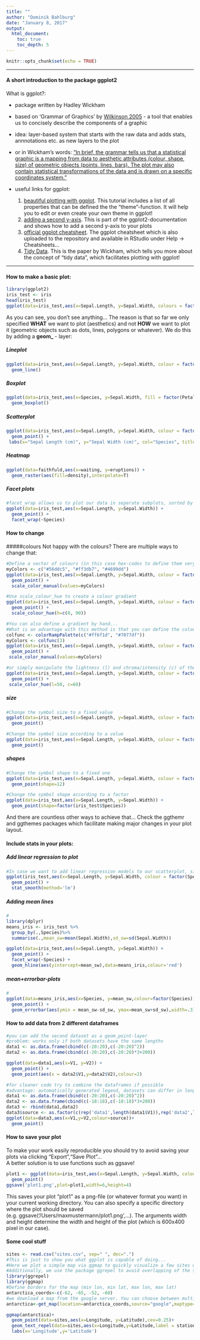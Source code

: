 ```yaml
---
title: ""
author: "Dominik Bahlburg"
date: "January 8, 2017"
output: 
  html_document:
    toc: true
    toc_depth: 5
---
```


```r
knitr::opts_chunk$set(echo = TRUE)
```
***  
#### A short introduction to the package ggplot2

What is ggplot?: 

* package written by Hadley Wickham 
* based on 'Grammar of Graphics' by [Wilkinson 2005](https://www.amazon.de/Grammar-Graphics-Statistics-Computing/dp/0387245448) - a tool that enables us to concisely describe the components of a graphic
* idea: layer-based system that starts with the raw data and adds stats, annnotations etc. as new layers to the plot
* or in Wickham's words: [“In brief, the grammar tells us that a statistical graphic is a mapping from data to aesthetic attributes (colour, shape, size) of geometric objects (points, lines, bars). The plot may also contain statistical transformations of the data and is drawn on a specific coordinates system.”](http://moderngraphics11.pbworks.com/f/ggplot2-Book09hWickham.pdf)  
  
  
* useful links for ggplot:
  1. [beautiful plotting with ggplot](http://zevross.com/blog/2014/08/04/beautiful-plotting-in-r-a-ggplot2-cheatsheet-3/#use-a-new-theme-theme_xx). This tutorial includes a list of all properties that can be defined the the "theme"-function. It will help you to edit or even create your own theme in ggplot!
  1. [adding a second y-axis](http://docs.ggplot2.org/dev/sec_axis.html). This is part of the ggplot2-documentation and shows how to add a second y-axis to your plots
  1. [official ggplot cheatsheet](https://www.rstudio.com/wp-content/uploads/2015/03/ggplot2-cheatsheet.pdf). The ggplot cheatsheet which is also uploaded to the repository and available in RStudio under Help -> Cheatsheets...
  1. [Tidy Data](http://vita.had.co.nz/papers/tidy-data.pdf). This is the paper by Wickham, which tells you more about the concept of "tidy data", which facilitates plotting with ggplot!
  
*** 
#### How to make a basic plot:  
```r
library(ggplot2)
iris_test <- iris
head(iris_test)
ggplot(data=iris_test,aes(x=Sepal.Length, y=Sepal.Width, colours = factor(Species)))
```
  
As you can see, you don't see anything... The reason is that so far we only specified **WHAT** we want to plot (aesthetics) and not **HOW** we want to plot it (geometric objects such as dots, lines, polygons or whatever). We do this by adding a **geom_** - layer:

##### Lineplot
```r
ggplot(data=iris_test,aes(x=Sepal.Length, y=Sepal.Width, colour = factor(Species))) +
  geom_line()
```
  
##### Boxplot 
```r
ggplot(data=iris_test,aes(x=Species, y=Sepal.Width, fill = factor(Petal.Width))) +
  geom_boxplot()
```
  
##### Scatterplot
```r
ggplot(data=iris_test,aes(x=Sepal.Length, y=Sepal.Width, colour = factor(Species), size = Petal.Width)) +
  geom_point() +
 labs(x="Sepal Length (cm)", y="Sepal Width (cm)", col="Species", title="Iris Dataset")
```
  
##### Heatmap
```r
ggplot(data=faithfuld,aes(x=waiting, y=eruptions)) +
  geom_raster(aes(fill=density),interpolate=T) 
```  
  
##### Facet plots  
```r
#facet_wrap allows us to plot our data in seperate subplots, sorted by a factor. 
ggplot(data=iris_test,aes(x=Sepal.Length, y=Sepal.Width)) +
  geom_point() +
  facet_wrap(~Species)
```  
  
#### How to change  
#####colours
Not happy with the colours?
There are multiple ways to change that: 
```r
#Define a vector of colours (in this case hex-codes to define them very precisely)
myColors <- c("#56ddc5", "#ff3db7", "#4699dd")
ggplot(data=iris_test,aes(x=Sepal.Length, y=Sepal.Width, colour = factor(Species))) +
  geom_point() +
  scale_color_manual(values=myColors)

#Use scale_colour_hue to create a colour gradient
ggplot(data=iris_test,aes(x=Sepal.Length, y=Sepal.Width, colour = factor(Species))) +
  geom_point() +
  scale_colour_hue(h=c(0, 90))

#You can also define a gradient by hand...
#What is an advantage with this method is that you can define the colours more precisely via hex-codes
colfunc <- colorRampPalette(c("#ff6f1d", "#7077df"))
myColors <- colfunc(3)
ggplot(data=iris_test,aes(x=Sepal.Length, y=Sepal.Width, colour = factor(Species))) +
  geom_point() +
 scale_color_manual(values=myColors)

#or simply manipulate the lightness (l) and chroma/intensity (c) of the used colours
ggplot(data=iris_test,aes(x=Sepal.Length, y=Sepal.Width, colour = factor(Species))) +
  geom_point() +
 scale_color_hue(l=50, c=60)
```
  
##### size 
  
```r
#Change the symbol size to a fixed value
ggplot(data=iris_test,aes(x=Sepal.Length, y=Sepal.Width, colour = factor(Species),size=3)) +
  geom_point() 

#Change the symbol size according to a value
ggplot(data=iris_test,aes(x=Sepal.Length, y=Sepal.Width, colour = factor(Species),size=Petal.Length)) +
  geom_point() 
```

##### shapes
```r
#Change the symbol shape to a fixed one
ggplot(data=iris_test,aes(x=Sepal.Length, y=Sepal.Width, colour = factor(Species))) +
  geom_point(shape=12)

#Change the symbol shape according to a factor
ggplot(data=iris_test,aes(x=Sepal.Length, y=Sepal.Width)) +
  geom_point(shape=factor(iris_test$Species)) 
```
  
And there are countless other ways to achieve that...
Check the ggthemr and ggthemes packages which facilitate making major changes in your plot layout.
  
  
  
#### Include stats in your plots:  
##### Add linear regression to plot
```r
#In case we want to add linear regression models to our scatterplot, simply add geom_smooth() to the ggplot. What we see as a grey shading around the regression lines is the predicted standard error. You can avoid that by adding se=F as an argument to geom_smooth
ggplot(iris_test,aes(x=Sepal.Length, y=Sepal.Width, colour = factor(Species))) +
  geom_point() + 
  stat_smooth(method='lm')
```
  
##### Adding mean lines  
```r
#
library(dplyr)
means_iris <- iris_test %>%
  group_by(.,Species)%>%
  summarise(.,mean_sw=mean(Sepal.Width),sd_sw=sd(Sepal.Width))

ggplot(data=iris_test,aes(x=Sepal.Length, y=Sepal.Width)) +
  geom_point() +
  facet_wrap(~Species) +
  geom_hline(aes(yintercept=mean_sw),data=means_iris,colour='red')
```  
  
##### mean+errorbar-plots  
```r
#
ggplot(data=means_iris,aes(x=Species, y=mean_sw,colour=factor(Species))) +
  geom_point() +
  geom_errorbar(aes(ymin = mean_sw-sd_sw, ymax=mean_sw+sd_sw),width=.3) 
```  
  
#### How to add data from 2 different dataframes
```r
#you can add the second dataset as a geom_point-layer
#problem: works only if both datasets have the same lengths
data1 <- as.data.frame(cbind(c(-20:20),c(-20:20)^2))
data2 <- as.data.frame(cbind(c(-20:20),c(-20:20)*3+200))

ggplot(data=data1,aes(x=V1, y=V2)) +
  geom_point() +
  geom_point(aes(x = data2$V1,y=data2$V2),colour=2)

#for cleaner code try to combine the dataframes if possible
#advantage: automatically generated legend, datasets can differ in length...
data1 <- as.data.frame(cbind(c(-20:20),c(-20:20)^2))
data2 <- as.data.frame(cbind(c(-18:18),c(-18:18)*3+200))
data3 <- rbind(data1,data2)
data3$source <- as.factor(c(rep('data1',length(data1$V1)),rep('data2',length(data2$V1))))
ggplot(data=data3,aes(x=V1,y=V2,colour=source))+
  geom_point()
```  
  
  
#### How to save your plot
To make your work easily reproducible you should try to avoid saving your plots via clicking "Export","Save Plot"...  
A better solution is to use functions such as ggsave!
```r
plot1 <- ggplot(data=iris_test,aes(x=Sepal.Length, y=Sepal.Width, colour = factor(Species))) +
  geom_point()
ggsave('plot1.png',plot=plot1,width=6,height=4)
```
This saves your plot "plot1" as a png-file (or whatever format you want) in your current working directory. You can also specify a specific directory where the plot should be saved (e.g. ggsave('/Users/maxmustermann/plot1.png',...). The arguments width and height determine the width and height of the plot (which is 600x400 pixel in our case).
  
#### Some cool stuff
```r
sites <- read.csv("sites.csv", sep=" ", dec=".")
#This is just to show you what ggplot is capable of doing...
#Here we plot a simple map via ggmap to quickly visualize a few sites where samples for a study were taken
#Additionally, we use the package ggrepel to avoid overlapping of the station labels. This is extremely helpful since ggplot is not able to do that by itself. 
library(ggrepel)
library(ggmap)
#Define borders for the map (min lon, min lat, max lon, max lat)
antarctica_coords<-c(-62, -65, -52, -60)
#we download a map from the google server. You can choose between multiple sources such as OpenStreetMap...
antarctica<-get_map(location=antarctica_coords,source="google",maptype="roadmap", crop=FALSE)

ggmap(antarctica)+
  geom_point(data=sites,aes(x=Longitude, y=Latitude),cex=0.25)+
  geom_text_repel(data=sites,aes(x=Longitude,y=Latitude,label = station,vjust=0.1,force=2)) +
  labs(x='Longitude',y='Latitude')
```